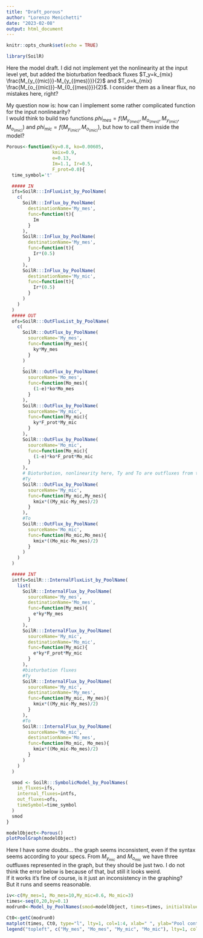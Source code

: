 ```yaml
---
title: "Draft_porous"
author: "Lorenzo Menichetti"
date: "2023-02-08"
output: html_document
---
```


```r
knitr::opts_chunk$set(echo = TRUE)
```

```r
library(SoilR)
```


Here the model draft. I did not implement yet the nonlinearity at the input level yet, but added the bioturbation feedback fluxes $T_y=k_{mix} \frac{M_{y_{(mic)}}-M_{y_{(mes)}}}{2}$ and $T_o=k_{mix} \frac{M_{o_{(mic)}}-M_{0_{(mes)}}}{2}$.
I consider them as a linear flux, no mistakes here, right?  

My question now is: how can I implement some rather complicated function for the input nonlinearity?  
I would think to build two functions $phi_{mes}=f(M_{y_{(mes)}}, M_{o_{(mes)}}, M_{y_{(mic)}}, M_{o_{(mic)}})$ and $phi_{mic}=f(M_{y_{(mic)}}, M_{o_{(mic)}})$, but how to call them inside the model?

```r

Porous<-function(ky=0.8, ko=0.00605,
                 kmix=0.9,
                 e=0.13,
                 Im=1.1, Ir=0.5,
                 F_prot=0.0){
  time_symbol='t'

  ##### IN
  ifs=SoilR:::InFluxList_by_PoolName(
    c(
      SoilR:::InFlux_by_PoolName(
        destinationName='My_mes',
        func=function(t){
          Im
        }
      ),
      SoilR:::InFlux_by_PoolName(
        destinationName='My_mes',
        func=function(t){
          Ir*(0.5)
        }
      ),
      SoilR:::InFlux_by_PoolName(
        destinationName='My_mic',
        func=function(t){
          Ir*(0.5)
        }
      )
    )
  )
  ##### OUT
  ofs=SoilR:::OutFluxList_by_PoolName(
    c(
      SoilR:::OutFlux_by_PoolName(
        sourceName='My_mes',
        func=function(My_mes){
          ky*My_mes
        }
      )
      ,
      SoilR:::OutFlux_by_PoolName(
        sourceName='Mo_mes',
        func=function(Mo_mes){
          (1-e)*ko*Mo_mes
        }
      ),
      SoilR:::OutFlux_by_PoolName(
        sourceName='My_mic',
        func=function(My_mic){
          ky*F_prot*My_mic
        }
      ),
      SoilR:::OutFlux_by_PoolName(
        sourceName='Mo_mic',
        func=function(Mo_mic){
          (1-e)*ko*F_prot*Mo_mic
        }
      ),
      # Bioturbation, nonlinearity here, Ty and To are outfluxes from the micropores (and also internal fluxes below, into My_mes and Mo_mes)
      #Ty
      SoilR:::OutFlux_by_PoolName(
        sourceName='My_mic',
        func=function(My_mic,My_mes){
          kmix*((My_mic-My_mes)/2)
        }
      ),
      #To
      SoilR:::OutFlux_by_PoolName(
        sourceName='Mo_mic',
        func=function(Mo_mic,Mo_mes){
          kmix*((Mo_mic-Mo_mes)/2)
        }
      )
    )
  )

  ##### INT
  intfs=SoilR:::InternalFluxList_by_PoolName(
    list(
      SoilR:::InternalFlux_by_PoolName(
        sourceName='My_mes',
        destinationName='Mo_mes',
        func=function(My_mes){
          e*ky*My_mes
        }
      ),
      SoilR:::InternalFlux_by_PoolName(
        sourceName='My_mic',
        destinationName='Mo_mic',
        func=function(My_mic){
          e*ky*F_prot*My_mic
        }
      ),
      #bioturbation fluxes
      #Ty
      SoilR:::InternalFlux_by_PoolName(
        sourceName='My_mic',
        destinationName='My_mes',
        func=function(My_mic, My_mes){
          kmix*((My_mic-My_mes)/2)
        }
      ),
      #To
      SoilR:::InternalFlux_by_PoolName(
        sourceName='Mo_mic',
        destinationName='Mo_mes',
        func=function(Mo_mic, Mo_mes){
          kmix*((Mo_mic-Mo_mes)/2)
        }
      )
    )
  )

  smod <- SoilR:::SymbolicModel_by_PoolNames(
    in_fluxes=ifs,
    internal_fluxes=intfs,
    out_fluxes=ofs,
    timeSymbol=time_symbol
  )
  smod
}
```



```r
modelObject<-Porous()
plotPoolGraph(modelObject)
```

Here I have some doubts... the graph seems inconsistent, even if the syntax seems according to your specs. From $M_{y_{mic}}$ and $M_{o_{mic}}$ we have three outfluxes represented in the graph, but they should be just two. I do not think the error below is because of that, but still it looks weird.  
If it works it's fine of course, is  it just an inconsistency in the graphing?  
But it runs and seems reasonable.

```r
iv<-c(My_mes=1, Mo_mes=10,My_mic=0.6, Mo_mic=3)
times<-seq(0,20,by=0.1)
modrun0<-Model_by_PoolNames(smod=modelObject, times=times, initialValues=iv)
```

```r
Ct0<-getC(modrun0)
matplot(times, Ct0, type="l", lty=1, col=1:4, xlab=" ", ylab="Pool contents", bty="n")
legend("topleft", c("My_mes", "Mo_mes", "My_mic", "Mo_mic"), lty=1, col=1:4, bty="n")

```
